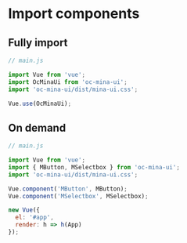
<Meta title="Docs/02.Import components" />

# Import components

## Fully import

```js
// main.js

import Vue from 'vue';
import OcMinaUi from 'oc-mina-ui';
import 'oc-mina-ui/dist/mina-ui.css';

Vue.use(OcMinaUi);
```

## On demand

```js
// main.js

import Vue from 'vue';
import { MButton, MSelectbox } from 'oc-mina-ui';
import 'oc-mina-ui/dist/mina-ui.css';

Vue.component('MButton', MButton);
Vue.component('MSelectbox', MSelectbox);

new Vue({
  el: '#app',
  render: h => h(App)
});
```
